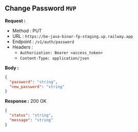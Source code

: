 
## Change Password `MVP`

**Request :**

- Method : <Badge method="PUT">PUT</Badge>
- URL : `https://be-java-binar-fp-staging.up.railway.app`
- Endpoint : `/v1/auth/password`
- Headers :
  - `Authorization: Bearer <access_token>`
  - `Content-Type: application/json`

**Body :**

```json
{
  "password": "string",
  "new_password": "string"
}
```

**Response :** <Badge outline variant="success">200 OK</Badge>

```json
{
  "status": "string",
  "message": "string"
}
```
